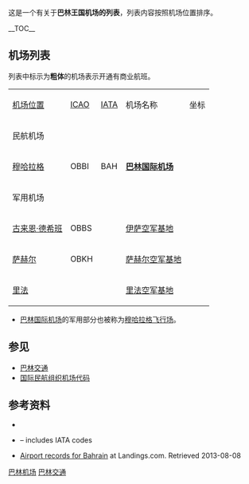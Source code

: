 这是一个有关于'''巴林王国机场的列表'''，列表内容按照机场位置排序。

__TOC__
{{clear}}
==机场列表==

列表中标示为'''粗体'''的机场表示开通有商业航班。

{| class="wikitable sortable"

|- valign=top style="font-weight:bold; background-color: #DDDDDD"
| [[巴林行政区划|机场位置]]
| [[ICAO机场代码|ICAO]]
| [[IATA机场代码|IATA]]
| 机场名称
| 坐标

|- valign=top style="font-weight:bold; background-color: #CCCCCC"
| 民航机场
|
|
|
|

|- valign=top
| [[穆哈拉格|穆哈拉格]]
| OBBI
| BAH
| '''[[巴林国际机场|巴林国际机场]]'''
| <small>{{coord|26|16|15|N|50|38|01|E|region:BH_type:airport|name=巴林国际机场}}</small>

|- valign=top style="font-weight:bold; background-color: #CCCCCC"
| 军用机场
|
|
|
|

|- valign=top
| [[伊萨空军基地|古来恩·德希班]]
| OBBS
|
| [[伊萨空军基地|伊萨空军基地]]
| <small>{{coord|25|55|06|N|50|35|26|E|region:BH_type:airport|name=伊萨空军基地}}</small>

|- valign=top
| [[萨赫尔|萨赫尔]]
| OBKH
| 
| [[萨赫尔空军基地|萨赫尔空军基地]]
| <small>{{coord|26|02|02|N|50|31|29|E|region:BH_type:airport|name=萨赫尔空军基地}}</small>

|- valign=top
| [[里法|里法]]
|
|
| [[里法空军基地|里法空军基地]]
| <small>{{coord|26|06|31|N|50|34|42|E|region:BH_type:airport|name=里法空军基地}}</small>
|}

*[[巴林国际机场|巴林国际机场]]的军用部分也被称为[[穆哈拉格飞行场|穆哈拉格飞行场]]。

== 参见 ==
{{GeoGroupTemplate}}
* [[巴林交通|巴林交通]]
* [[国际民航组织机场代码|国际民航组织机场代码]]

== 参考资料 ==
* {{cite web | url = http://www.icao.int/safety/ism/Accident%20Incident%20Reporting%20Guidance/LocationIndicatorsByState.pdf | title = ICAO Location Indicators by State | format = [[PDF|PDF]] | publisher = [[International_Civil_Aviation_Organization|International Civil Aviation Organization]] | date = 17 September 2010 | accessdate = 2016-09-22 | archive-date = 2016-01-09 | archive-url = https://web.archive.org/web/20160109100917/http://www.icao.int/safety/ism/Accident%20Incident%20Reporting%20Guidance/LocationIndicatorsByState.pdf | dead-url = no }}
* {{cite web | url = http://www.unece.org/fileadmin/DAM/cefact/locode/bh.htm | title = UN Location Codes: Bahrain | work = [[UN/LOCODE|UN/LOCODE]] 2011-2 | publisher = [[United_Nations_Economic_Commission_for_Europe|UNECE]] | date = 28 February 2012 | accessdate = 2016-09-22 | archive-date = 2020-01-26 | archive-url = https://web.archive.org/web/20200126024616/http://www.unece.org/fileadmin/DAM/cefact/locode/bh.htm | dead-url = no }} – includes IATA codes
* [http://aerobaticsweb.org/cgi-bin/search_apt?1=.+&8=Bahrain Airport records for Bahrain] {{Wayback|url=http://aerobaticsweb.org/cgi-bin/search_apt?1=.+&8=Bahrain |date=20160424204942 }} at Landings.com. Retrieved 2013-08-08

{{巴林机场}}
{{亚洲题目|机场列表}}

[[Category:巴林机场|]]
[[Category:巴林交通|巴林交通]]